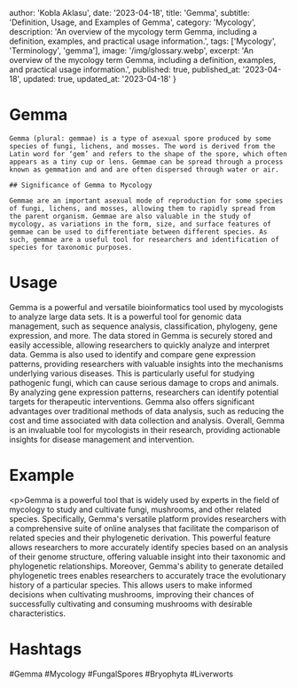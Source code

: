 
  author: 'Kobla Aklasu',
  date: '2023-04-18',
  title: 'Gemma',
  subtitle: 'Definition, Usage, and Examples of Gemma',
  category: 'Mycology',
  description: 'An overview of the mycology term Gemma, including a definition, examples, and practical usage information.',
  tags: ['Mycology', 'Terminology', 'gemma'],
  image: '/img/glossary.webp',
  excerpt: 'An overview of the mycology term Gemma, including a definition, examples, and practical usage information.',
  published: true,
  published_at: '2023-04-18',
  updated: true,
  updated_at: '2023-04-18'
}




# Gemma
    
    Gemma (plural: gemmae) is a type of asexual spore produced by some species of fungi, lichens, and mosses. The word is derived from the Latin word for ‘gem’ and refers to the shape of the spore, which often appears as a tiny cup or lens. Gemmae can be spread through a process known as gemmation and and are often dispersed through water or air.
    
    ## Significance of Gemma to Mycology
    
    Gemmae are an important asexual mode of reproduction for some species of fungi, lichens, and mosses, allowing them to rapidly spread from the parent organism. Gemmae are also valuable in the study of mycology, as variations in the form, size, and surface features of gemmae can be used to differentiate between different species. As such, gemmae are a useful tool for researchers and identification of species for taxonomic purposes.

# Usage

Gemma is a powerful and versatile bioinformatics tool used by mycologists to analyze large data sets. It is a powerful tool for genomic data management, such as sequence analysis, classification, phylogeny, gene expression, and more. The data stored in Gemma is securely stored and easily accessible, allowing researchers to quickly analyze and interpret data. Gemma is also used to identify and compare gene expression patterns, providing researchers with valuable insights into the mechanisms underlying various diseases. This is particularly useful for studying pathogenic fungi, which can cause serious damage to crops and animals. By analyzing gene expression patterns, researchers can identify potential targets for therapeutic interventions. Gemma also offers significant advantages over traditional methods of data analysis, such as reducing the cost and time associated with data collection and analysis. Overall, Gemma is an invaluable tool for mycologists in their research, providing actionable insights for disease management and intervention.

# Example

&lt;p&gt;Gemma is a powerful tool that is widely used by experts in the field of mycology to study and cultivate fungi, mushrooms, and other related species. Specifically, Gemma's versatile platform provides researchers with a comprehensive suite of online analyses that facilitate the comparison of related species and their phylogenetic derivation. This powerful feature allows researchers to more accurately identify species based on an analysis of their genome structure, offering valuable insight into their taxonomic and phylogenetic relationships. Moreover, Gemma's ability to generate detailed phylogenetic trees enables researchers to accurately trace the evolutionary history of a particular species. This allows users to make informed decisions when cultivating mushrooms, improving their chances of successfully cultivating and consuming mushrooms with desirable characteristics.

# Hashtags

#Gemma #Mycology #FungalSpores #Bryophyta #Liverworts

